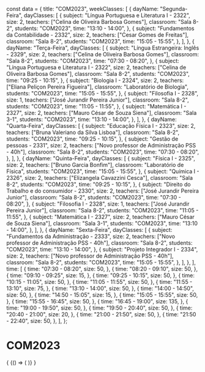 const data = {
  title: "COM2023",
  weekClasses: [
    {
      dayName: "Segunda-Feira",
      dayClasses: [
        {
          subject: "Língua Portuguesa e Literatura I - 2322",
          size: 2,
          teachers: ["Celina de Oliveira Barbosa Gomes"],
          classroom: "Sala 8-2",
          students: "COM2023",
          time: "13:10 - 14:00",
        },
        {
          subject: "Fundamentos da Contabilidade - 2332",
          size: 2,
          teachers: ["Cesar Gomes de Freitas"],
          classroom: "Sala 8-2",
          students: "COM2023",
          time: "15:05 - 15:55",
        },
      ],
    },
    {
      dayName: "Terça-Feira",
      dayClasses: [
        {
          subject: "Língua Estrangeira: Inglês - 2329",
          size: 2,
          teachers: ["Celina de Oliveira Barbosa Gomes"],
          classroom: "Sala 8-2",
          students: "COM2023",
          time: "07:30 - 08:20",
        },
        {
          subject: "Língua Portuguesa e Literatura I - 2322",
          size: 2,
          teachers: ["Celina de Oliveira Barbosa Gomes"],
          classroom: "Sala 8-2",
          students: "COM2023",
          time: "09:25 - 10:15",
        },
        {
          subject: "Biologia I - 2324",
          size: 2,
          teachers: ["Eliana Peliçon Pereira Figueira"],
          classroom: "Laboratório de Biologia",
          students: "COM2023",
          time: "15:05 - 15:55",
        },
        {
          subject: "Filosofia I - 2328",
          size: 1,
          teachers: ["José Jurandir Pereira Junior"],
          classroom: "Sala 8-2",
          students: "COM2023",
          time: "11:05 - 11:55",
        },
        {
          subject: "Matemática I - 2327",
          size: 2,
          teachers: ["Mauro César de Souza Siena"],
          classroom: "Sala 3-1",
          students: "COM2023",
          time: "13:10 - 14:00",
        },
      ],
    },
    {
      dayName: "Quarta-Feira",
      dayClasses: [
        {
          subject: "Educação Física I - 2323",
          size: 2,
          teachers: ["Bruna Valeriano da Silva Lisboa"],
          classroom: "Sala 8-2",
          students: "COM2023",
          time: "09:25 - 10:15",
        },
        {
          subject: "Gestão de pessoas - 2331",
          size: 2,
          teachers: ["Novo professor de Administração PSS - 40h"],
          classroom: "Sala 8-2",
          students: "COM2023",
          time: "07:30 - 08:20",
        },
      ],
    },
    {
      dayName: "Quinta-Feira",
      dayClasses: [
        {
          subject: "Física I - 2325",
          size: 2,
          teachers: ["Bruno Garcia Bonfim"],
          classroom: "Laboratório de Física",
          students: "COM2023",
          time: "15:05 - 15:55",
        },
        {
          subject: "Química I - 2326",
          size: 2,
          teachers: ["Elizangela Cavazzini Cesca"],
          classroom: "Sala 8-2",
          students: "COM2023",
          time: "09:25 - 10:15",
        },
        {
          subject: "Direito do Trabalho e do consumidor - 2330",
          size: 2,
          teachers: ["José Jurandir Pereira Junior"],
          classroom: "Sala 8-2",
          students: "COM2023",
          time: "07:30 - 08:20",
        },
        {
          subject: "Filosofia I - 2328",
          size: 1,
          teachers: ["José Jurandir Pereira Junior"],
          classroom: "Sala 8-2",
          students: "COM2023",
          time: "11:05 - 11:55",
        },
        {
          subject: "Matemática I - 2327",
          size: 2,
          teachers: ["Mauro César de Souza Siena"],
          classroom: "Sala 3-1",
          students: "COM2023",
          time: "13:10 - 14:00",
        },
      ],
    },
    {
      dayName: "Sexta-Feira",
      dayClasses: [
        {
          subject: "Fundamentos da Administração - 2333",
          size: 2,
          teachers: ["Novo professor de Administração PSS - 40h"],
          classroom: "Sala 8-2",
          students: "COM2023",
          time: "13:10 - 14:00",
        },
        {
          subject: "Projeto Integrador I - 2334",
          size: 2,
          teachers: ["Novo professor de Administração PSS - 40h"],
          classroom: "Sala 8-2",
          students: "COM2023",
          time: "15:05 - 15:55",
        },
      ],
    },
  ],
  time: [
    {
      time: "07:30 - 08:20",
      size: 50,
    },
    {
      time: "08:20 - 09:10",
      size: 50,
    },
    {
      time: "09:10 - 09:25",
      size: 15,
    },
    {
      time: "09:25 - 10:15",
      size: 50,
    },
    {
      time: "10:15 - 11:05",
      size: 50,
    },
    {
      time: "11:05 - 11:55",
      size: 50,
    },
    {
      time: "11:55 - 13:10",
      size: 75,
    },
    {
      time: "13:10 - 14:00",
      size: 50,
    },
    {
      time: "14:00 - 14:50",
      size: 50,
    },
    {
      time: "14:50 - 15:05",
      size: 15,
    },
    {
      time: "15:05 - 15:55",
      size: 50,
    },
    {
      time: "15:55 - 16:45",
      size: 50,
    },
    {
      time: "16:45 - 19:00",
      size: 135,
    },
    {
      time: "19:00 - 19:50",
      size: 50,
    },
    {
      time: "19:50 - 20:40",
      size: 50,
    },
    {
      time: "20:40 - 21:00",
      size: 20,
    },
    {
      time: "21:00 - 21:50",
      size: 50,
    },
    {
      time: "21:50 - 22:40",
      size: 50,
    },
  ],
};

# COM2023

<div>
  {
    <BrowserOnly>
      {() => (
        <Grid
          title={data.title}
          weekClasses={data.weekClasses}
          time={data.time}
        />
      )}
    </BrowserOnly>
  }
</div>
